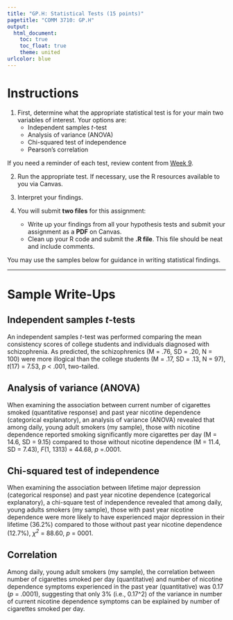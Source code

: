 ---
title: "GP.H: Statistical Tests (15 points)"
pagetitle: "COMM 3710: GP.H"
output:
  html_document:
    toc: true
    toc_float: true
    theme: united
urlcolor: blue
---

# Instructions
1. First, determine what the appropriate statistical test is for your main two variables of interest. Your options are:
   - Independent samples *t*-test
   - Analysis of variance (ANOVA)
   - Chi-squared test of independence
   - Pearson's correlation
      
If you need a reminder of each test, review content from [Week 9](https://sarakyeo.github.io/COMM-3710/week9.html).
    
2. Run the appropriate test. If necessary, use the R resources available to you via Canvas.

3. Interpret your findings.

5. You will submit **two files** for this assignment:
   - Write up your findings from all your hypothesis tests and submit your assignment as a **PDF** on Canvas.
   - Clean up your R code and submit the **.R file**. This file should be neat and include comments.

You may use  the samples below for guidance in writing statistical findings.

---

# Sample Write-Ups {.tabset .tabset-fade}

## Independent samples *t*-tests
An independent samples *t*-test was performed comparing the mean consistency scores of college students and individuals diagnosed with schizophrenia. As predicted, the schizophrenics (M = .76, SD = .20, N = 100) were more illogical than the college students (M = .17, SD = .13, N = 97), *t*(17) = 7.53, *p* < .001, two-tailed.

## Analysis of variance (ANOVA)
When examining the association between current number of cigarettes smoked (quantitative response) and past year nicotine dependence (categorical explanatory), an analysis of variance (ANOVA) revealed that among daily, young adult smokers (my sample), those with nicotine dependence reported smoking significantly more cigarettes per day (M = 14.6, SD = 9.15) compared to those without nicotine dependence (M = 11.4, SD = 7.43), *F*(1, 1313) = 44.68, *p* =.0001.

## Chi-squared test of independence
When examining the association between lifetime major depression (categorical response) and past year nicotine dependence (categorical explanatory), a chi-square test of independence revealed that among daily, young adults smokers (my sample), those with past year nicotine dependence were more likely to have experienced major depression in their lifetime (36.2%) compared to those without past year nicotine dependence (12.7%), *$\chi$^2^* = 88.60, *p* = 0001.

## Correlation
Among daily, young adult smokers (my sample), the correlation between number of cigarettes smoked per day (quantitative) and number of nicotine dependence symptoms experienced in the past year (quantitative) was 0.17 (*p* = .0001), suggesting that only 3% (i.e., 0.17^2) of the variance in number of current nicotine dependence symptoms can be explained by number of cigarettes smoked per day.
